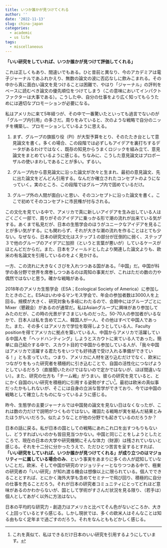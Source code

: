 ```yaml
---
title: いつか誰かが見つけてくれる
author: ''
date: '2022-11-13'
slug: china-japan
categories:
  - academic
  - us life
tags:
  - miscellaneous
---
```


**「いい研究をしていれば、いつか誰かが見つけて評価してくれる」**

これは正しくもあり、間違いでもある。ひと昔前と異なり、今のアカデミアは電子ジャーナルであふれかえり、無数の論文の波に否応なしに飲みこまれる。その中から真に面白い論文を見つけることは困難で、やはり「ジャーナル」の評判をベースに読むべき論文の優先順位をつけてしまう（この意味においてインパクトファクターは大事である）。こうした中、自分の仕事をより広く知ってもらうためには適切なプロモーションが必要になる。

私はアメリカに来て5年経つが、その中で一番驚いたといっても過言でないのが「グループ内引用」の多さだ。周りをみていると、次のような戦略で自分のニッチを構築し、プロモーションしているように思える。

1.  まず、グループの旗振り役（PI）が大型予算をとり、そのたたき台として意見論文を書く。多くの場合、この段階では必ずしもアイデアを裏打ちするデータがあるわけではなく、既存の知見からうまくロジックを組み立て、意見論文をまとめているように感じる。ちなみに、こうした意見論文はプロポーザルの使いまわしであることが多い。ずるい。

2.  グループ内から意見論文に沿った論文が次々と生まれ、最初の意見論文、先に出た論文をどんどん引用する。なんだか確立されたコンセプトのようになっていく。実のところ、この段階ではグループ内で固めているだけ。

3.  グループ外の人間が面白いと思い、そのコンセプトに沿った論文を書く。ここで初めてそのコンセプトに市民権が付与される。

この文化を見ている中で、アメリカで真に新しいアイデアを生み出している人はごくごく一部で、周りがそのアイデアに乗っかる形で潮の流れが出来ている気がする。あくまで私見だが、日本の生態学会のほうがユニークなアイデアを見ることが多い気がする。にも関わらず、それが大きな潮の流れを作ることはとても少ない。なぜなら、日本の研究文化はステップ１の部分が圧倒的に弱く、ステップ３で他のグループのアイデアに加担（というと言葉が悪いが）しているケースがほとんどだからだ。また、日本をフィールドとしたより関連した論文よりも、欧米の有名論文を引用しているのをよく見かける。

一方、この流れに大きなくさびを入れつつある国がある。「中国」だ。中国が科学の各分野で世界を席巻しつつあるのは周知の事実だが、これはただの数の力や偶然ではないと思う。確かな戦略がある。

2018年のアメリカ生態学会（ESA；Ecological Society of America）に参加したときのこと。ESAはいわゆるマンモス学会で、年会の参加者数は3000人を上回る。規模が大きく、研究対象も多岐にわたるので、会期中にはグループごとにMixer（懇親会）があるのが通常だ。私はAsianグループに興味があり参加してみたのだが、この時の光景がすさまじいものだった。50-70人の参加者がいるなかで、日本人は私を含めて二人、韓国人が一人、その他はすべて中国人であった。また、その多くはアメリカで学位を取得しようとしている人、Faculty positionを得てアメリカに拠点を築いている人、中国からアメリカで活躍している中国人を「ヘッドハンティング」しようとスカウトに来ている人であった。簡単に自己紹介する中で、スカウト目的で中国から参加している人が、「我々中国はアメリカで活躍する君たちをいつでも好待遇で受け入れる準備ができている！」とも言っていた。つまり、アメリカに人材を送り込むだけでなく、欧米につながりをもった研究者を積極的に引き込むことで、自国の活性化につなげようとしているだろう（直接聞いたわけではないので定かではないが、ほぼ間違いない）。また、研究の仕方も「チーム戦」がうまい。彼らの研究を見ていると、とにかく自国のいい研究を積極的に引用する姿勢がすごい[^1]。最初は欧米の真似事だったかもしれないが、そこには自身の立派な哲学ができており、今では中国の戦略として確立したものになっているように感じる。

[^1]: これを真似て、私はできるだけ日本のいい研究を引用するようにしています。

昨今、生態学の主要ジャーナルでは中国発の論文を見ない日はなくなったが、これは数の力だけで説明がつくものではない。確固たる戦略が実を結んだ結果とみたほうがいいだろう。似たようなことが他の分野でも起きているのだろうか？

日本の話に戻る。私が日本の国としての戦略にあれこれ口を出すつもりもないし、どうすればいいのかも皆目見当つかない。中国と同じことをしようとしたところで、現在の日本の大学や研究機関にそんな体力（財源）は残されていないと感じる。それを十二分に分かったうえで、ただひとつ苦言を呈するとすれば、**「いい研究をしていれば、いつか誰かが見つけてくれる」が成り立つのはマジョリティーに属している場合のみ**、という事実をあまりに多くの人が認知していないことだ。欧米、そして中国が研究のマジョリティーとなりつつある中で、極東の研究者の「いい研究」が知れ渡る機会は想像以上に限られている。個人でできることとすれば、とにかく海外大学も含めてセミナーで飛び回り、積極的に自分の仕事を売ることだろう。それが日本の研究者コミュニティにとってどれほど意味があるのかわからないが、国として学術がすさんだ状況を見る限り、（若手は）個人としてあがく以外に方法はない。

日本の平均的な研究力・創造力はアメリカと比べてそん色がないどころか、大きく上回っているとすら感じる。しかし現状では、多くの欧米人はそんなことは知る由もなく定年まで過ごすのだろう。それをなんとももどかしく感じる。
